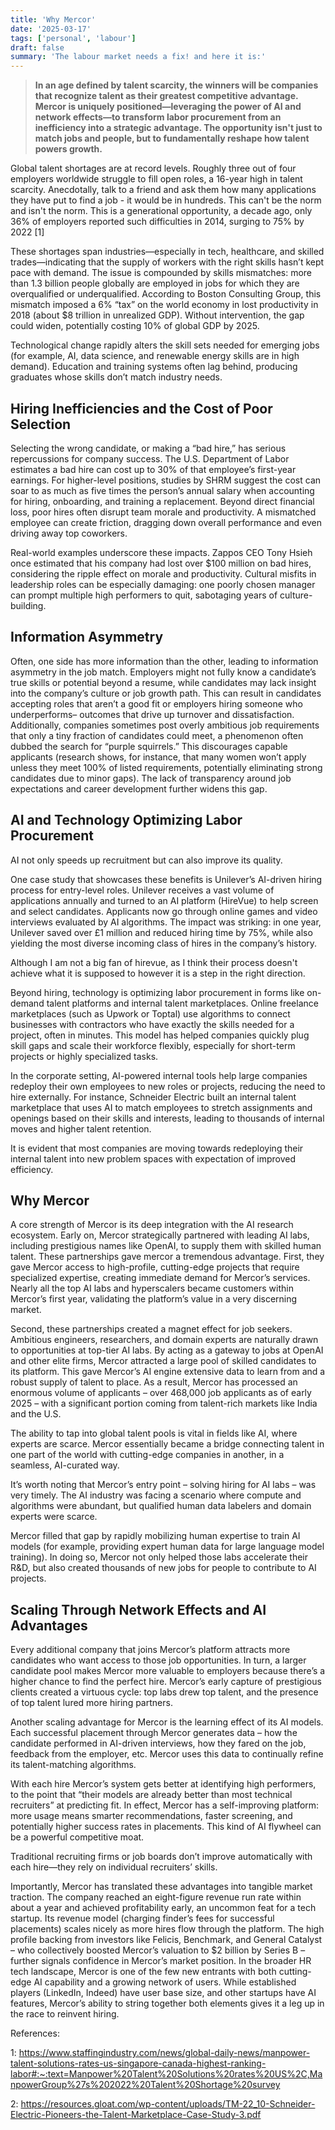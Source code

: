 ```yaml
---
title: 'Why Mercor'
date: '2025-03-17'
tags: ['personal', 'labour']
draft: false
summary: 'The labour market needs a fix! and here it is:'
---
```


> **In an age defined by talent scarcity, the winners will be companies that recognize talent as their greatest competitive advantage. Mercor is uniquely positioned—leveraging the power of AI and network effects—to transform labor procurement from an inefficiency into a strategic advantage. The opportunity isn't just to match jobs and people, but to fundamentally reshape how talent powers growth.**

Global talent shortages are at record levels. Roughly three out of four employers worldwide struggle to fill open roles, a 16-year high in talent scarcity. Anecdotally, talk to a friend and ask them how many applications they have put to find a job - it would be in hundreds.
This can't be the norm and isn't the norm. This is a generational opportunity, a decade ago, only 36% of employers reported such difficulties in 2014, surging to 75% by 2022​ [1]

These shortages span industries—especially in tech, healthcare, and skilled trades—indicating that the supply of workers with the right skills hasn’t kept pace with demand. The issue is compounded by skills mismatches: more than 1.3 billion people globally are employed in jobs for which they are overqualified or underqualified​. According to Boston Consulting Group, this mismatch imposed a 6% “tax” on the world economy in lost productivity in 2018 (about $8 trillion in unrealized GDP)​. Without intervention, the gap could widen, potentially costing 10% of global GDP by 2025​.

Technological change rapidly alters the skill sets needed for emerging jobs (for example, AI, data science, and renewable energy skills are in high demand). Education and training systems often lag behind, producing graduates whose skills don’t match industry needs.

## Hiring Inefficiencies and the Cost of Poor Selection

Selecting the wrong candidate, or making a “bad hire,” has serious repercussions for company success. The U.S. Department of Labor estimates a bad hire can cost up to 30% of that employee’s first-year earnings. For higher-level positions, studies by SHRM suggest the cost can soar to as much as five times the person’s annual salary when accounting for hiring, onboarding, and training a replacement.
Beyond direct financial loss, poor hires often disrupt team morale and productivity. A mismatched employee can create friction, dragging down overall performance and even driving away top coworkers.

Real-world examples underscore these impacts. Zappos CEO Tony Hsieh once estimated that his company had lost over $100 million on bad hires, considering the ripple effect on morale and productivity. Cultural misfits in leadership roles can be especially damaging: one poorly chosen manager can prompt multiple high performers to quit, sabotaging years of culture-building.

## Information Asymmetry

Often, one side has more information than the other, leading to information asymmetry in the job match​. Employers might not fully know a candidate’s true skills or potential beyond a resume, while candidates may lack insight into the company’s culture or job growth path​. This can result in candidates accepting roles that aren’t a good fit or employers hiring someone who underperforms​– outcomes that drive up turnover and dissatisfaction. Additionally, companies sometimes post overly ambitious job requirements that only a tiny fraction of candidates could meet, a phenomenon often dubbed the search for “purple squirrels.” This discourages capable applicants (research shows, for instance, that many women won’t apply unless they meet 100% of listed requirements, potentially eliminating strong candidates due to minor gaps). The lack of transparency around job expectations and career development further widens this gap.

## AI and Technology Optimizing Labor Procurement

AI not only speeds up recruitment but can also improve its quality.

One case study that showcases these benefits is Unilever’s AI-driven hiring process for entry-level roles. Unilever receives a vast volume of applications annually and turned to an AI platform (HireVue) to help screen and select candidates.
Applicants now go through online games and video interviews evaluated by AI algorithms. The impact was striking: in one year, Unilever saved over £1 million and reduced hiring time by 75%, while also yielding the most diverse incoming class of hires in the company’s history​.

Although I am not a big fan of hirevue, as I think their process doesn't achieve what it is supposed to however it is a step in the right direction.

Beyond hiring, technology is optimizing labor procurement in forms like on-demand talent platforms and internal talent marketplaces.
Online freelance marketplaces (such as Upwork or Toptal) use algorithms to connect businesses with contractors who have exactly the skills needed for a project, often in minutes. This model has helped companies quickly plug skill gaps and scale their workforce flexibly, especially for short-term projects or highly specialized tasks.

In the corporate setting, AI-powered internal tools help large companies redeploy their own employees to new roles or projects, reducing the need to hire externally. For instance, Schneider Electric built an internal talent marketplace that uses AI to match employees to stretch assignments and openings based on their skills and interests, leading to thousands of internal moves and higher talent retention.

It is evident that most companies are moving towards redeploying their internal talent into new problem spaces with expectation of improved efficiency.

## Why Mercor

A core strength of Mercor is its deep integration with the AI research ecosystem. Early on, Mercor strategically partnered with leading AI labs, including prestigious names like OpenAI, to supply them with skilled human talent​. These partnerships gave mercor a tremendous advantage. First, they gave Mercor access to high-profile, cutting-edge projects that require specialized expertise, creating immediate demand for Mercor’s services. Nearly all the top AI labs and hyperscalers became customers within Mercor’s first year, validating the platform’s value in a very discerning market.

Second, these partnerships created a magnet effect for job seekers. Ambitious engineers, researchers, and domain experts are naturally drawn to opportunities at top-tier AI labs. By acting as a gateway to jobs at OpenAI and other elite firms, Mercor attracted a large pool of skilled candidates to its platform​. This gave Mercor’s AI engine extensive data to learn from and a robust supply of talent to place. As a result, Mercor has processed an enormous volume of applicants – over 468,000 job applicants as of early 2025 – with a significant portion coming from talent-rich markets like India and the U.S.

The ability to tap into global talent pools is vital in fields like AI, where experts are scarce. Mercor essentially became a bridge connecting talent in one part of the world with cutting-edge companies in another, in a seamless, AI-curated way.

It’s worth noting that Mercor’s entry point – solving hiring for AI labs – was very timely. The AI industry was facing a scenario where compute and algorithms were abundant, but qualified human data labelers and domain experts were scarce.

Mercor filled that gap by rapidly mobilizing human expertise to train AI models (for example, providing expert human data for large language model training). In doing so, Mercor not only helped those labs accelerate their R&D, but also created thousands of new jobs for people to contribute to AI projects.

## Scaling Through Network Effects and AI Advantages

Every additional company that joins Mercor’s platform attracts more candidates who want access to those job opportunities. In turn, a larger candidate pool makes Mercor more valuable to employers because there’s a higher chance to find the perfect hire. Mercor’s early capture of prestigious clients created a virtuous cycle: top labs drew top talent, and the presence of top talent lured more hiring partners.

Another scaling advantage for Mercor is the learning effect of its AI models. Each successful placement through Mercor generates data – how the candidate performed in AI-driven interviews, how they fared on the job, feedback from the employer, etc. Mercor uses this data to continually refine its talent-matching algorithms.

With each hire Mercor’s system gets better at identifying high performers, to the point that “their models are already better than most technical recruiters” at predicting fit. In effect, Mercor has a self-improving platform: more usage means smarter recommendations, faster screening, and potentially higher success rates in placements. This kind of AI flywheel can be a powerful competitive moat.

Traditional recruiting firms or job boards don’t improve automatically with each hire—they rely on individual recruiters’ skills.

Importantly, Mercor has translated these advantages into tangible market traction. The company reached an eight-figure revenue run rate within about a year and achieved profitability early, an uncommon feat for a tech startup​. Its revenue model (charging finder’s fees for successful placements) scales nicely as more hires flow through the platform​. The high profile backing from investors like Felicis, Benchmark, and General Catalyst – who collectively boosted Mercor’s valuation to $2 billion by Series B – further signals confidence in Mercor’s market position​. In the broader HR tech landscape, Mercor is one of the few new entrants with both cutting-edge AI capability and a growing network of users. While established players (LinkedIn, Indeed) have user base size, and other startups have AI features, Mercor’s ability to string together both elements gives it a leg up in the race to reinvent hiring.

References:

1: https://www.staffingindustry.com/news/global-daily-news/manpower-talent-solutions-rates-us-singapore-canada-highest-ranking-labor#:~:text=Manpower%20Talent%20Solutions%20rates%20US%2C,ManpowerGroup%27s%202022%20Talent%20Shortage%20survey

2: https://resources.gloat.com/wp-content/uploads/TM-22_10-Schneider-Electric-Pioneers-the-Talent-Marketplace-Case-Study-3.pdf
